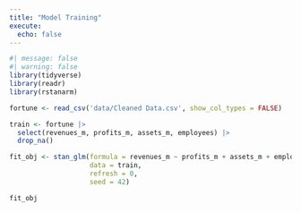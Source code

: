 ```yaml
---
title: "Model Training"
execute: 
  echo: false
---
```


```r
#| message: false
#| warning: false
library(tidyverse)
library(readr)
library(rstanarm)
```

```r
fortune <- read_csv('data/Cleaned Data.csv', show_col_types = FALSE)
```

```r
train <- fortune |>
  select(revenues_m, profits_m, assets_m, employees) |>
  drop_na()
```

```r
fit_obj <- stan_glm(formula = revenues_m ~ profits_m + assets_m + employees,
                    data = train,
                    refresh = 0,
                    seed = 42)
```

```r
fit_obj
```